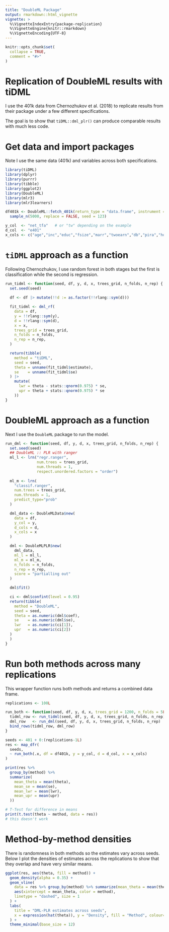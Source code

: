 ```yaml
---
title: "DoubleML Package"
output: rmarkdown::html_vignette
vignette: >
  %\VignetteIndexEntry{package-replication}
  %\VignetteEngine{knitr::rmarkdown}
  %\VignetteEncoding{UTF-8}
---
```


```r
knitr::opts_chunk$set(
  collapse = TRUE,
  comment = "#>"
)
```

# Replication of DoubleML results with tiDML

I use the 401k data from Chernozhukov et al. (2018) to replicate results from their package under a few different specifications.

The goal is to show that `tiDML::dml_plr()` can produce comparable results with much less code.


# Get data and import packages

Note I use the same data (401k) and variables across both specifications. 

```r
library(tiDML)
library(dplyr)
library(purrr)
library(tibble)
library(ggplot2)
library(DoubleML)
library(mlr3)
library(mlr3learners)

df401k <- DoubleML::fetch_401k(return_type = "data.frame", instrument = FALSE) |>
  sample_n(5000, replace = FALSE, seed = 123)

y_col  <- "net_tfa"   # or "tw" depending on the example
d_col  <- "e401"
x_cols <- c("age","inc","educ","fsize","marr","twoearn","db","pira","hown")

```

# `tiDML` approach as a function

Following Chernozhukov, I use random forest in both stages but the first is classification while the second is regression. 

```r
run_tidml <- function(seed, df, y, d, x, trees_grid, n_folds, n_rep) {
  set.seed(seed)
  
  df <- df |> mutate(!!d := as.factor(!!rlang::sym(d)))

  fit_tidml <- dml_rf(
    data = df,
    y = !!rlang::sym(y),
    d = !!rlang::sym(d),
    x = x,
    trees_grid = trees_grid,
    n_folds = n_folds,
    n_rep = n_rep,
  )

  return(tibble(
    method = "tiDML",
    seed = seed,
    theta = unname(fit_tidml$estimate),
    se    = unname(fit_tidml$se)
  ) |>
    mutate(
      lwr = theta - stats::qnorm(0.975) * se,
      upr = theta + stats::qnorm(0.975) * se
    ))
}

```

# DoubleML approach as a function

Next I use the `DoubleML` package to run the model.

```r
run_dml <- function(seed, df, y, d, x, trees_grid, n_folds, n_rep) {
  set.seed(seed)
  ## DoubleML :: PLR with ranger
  ml_l <- lrn("regr.ranger",
              num.trees = trees_grid, 
              num.threads = 1,
              respect.unordered.factors = "order")
  
  ml_m <- lrn(
    "classif.ranger",
    num.trees = trees_grid,
    num.threads = 1,
    predict_type="prob"
  )

  dml_data <- DoubleMLData$new(
    data = df, 
    y_col = y, 
    d_cols = d, 
    x_cols = x
  )

  dml <- DoubleMLPLR$new(
    dml_data, 
    ml_l = ml_l, 
    ml_m = ml_m,
    n_folds = n_folds,
    n_rep = n_rep,
    score = "partialling out"
  )

  dml$fit()

  ci <- dml$confint(level = 0.95)
  return(tibble(
    method = "DoubleML",
    seed = seed,
    theta = as.numeric(dml$coef),
    se    = as.numeric(dml$se),
    lwr   = as.numeric(ci[1]),
    upr   = as.numeric(ci[2])
  )
  )
}
```

# Run both methods across many replications

This wrapper function runs both methods and returns a combined data frame.

```r

replications <- 100L

run_both <- function(seed, df, y, d, x, trees_grid = 1200, n_folds = 5L, n_rep = 2L) {
  tidml_row <- run_tidml(seed, df, y, d, x, trees_grid, n_folds, n_rep)
  dml_row   <- run_dml(seed, df, y, d, x, trees_grid, n_folds, n_rep)
  bind_rows(tidml_row, dml_row)
}

seeds <- 401 + 0:(replications-1L)  
res <- map_dfr(
  seeds,
  ~ run_both(.x, df = df401k, y = y_col, d = d_col, x = x_cols)
)

print(res %>%
  group_by(method) %>%
  summarize(
    mean_theta = mean(theta),
    mean_se = mean(se),
    mean_lwr = mean(lwr),
    mean_upr = mean(upr)
  ))

# T-Test for difference in means
print(t.test(theta ~ method, data = res))
# this doesn't work
```

# Method-by-method densities

There is randomness in both methods so the estimates vary across seeds. Below I plot the densities of estimates across the replications to show that they overlap and have very similar means.

```r
ggplot(res, aes(theta, fill = method)) +
  geom_density(alpha = 0.35) +
  geom_vline(
    data = res %>% group_by(method) %>% summarize(mean_theta = mean(theta)),
    aes(xintercept = mean_theta, color = method),
    linetype = "dashed", size = 1
  ) +
  labs(
    title = "DML-PLR estimates across seeds",
    x = expression(hat(theta)), y = "Density", fill = "Method", colour= "Method"
  ) +
  theme_minimal(base_size = 12)

```
